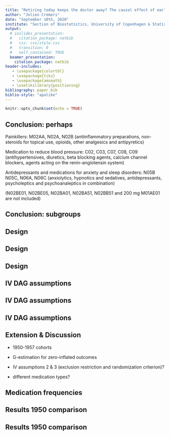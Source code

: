 ```yaml
--- 
title: "Retiring today keeps the doctor away? The causal effect of early retirement on medication use"
author: "Jolien Cremers"
date: "September 10th, 2020"
institute: "Section of Biostatistics, University of Copenhagen & Statistics Denmark"
output:
  # ioslides_presentation:
  #   citation_package: natbib
  #   css: css/style.css
  #   transition: 0
  #   self_contained: TRUE
  beamer_presentation:
    citation_package: natbib
header-includes:
   - \usepackage{colortbl}   
   - \usepackage{tikz}
   - \usepackage{amsmath}
   - \usetikzlibrary{positioning}
bibliography: paper.bib
biblio-style: "apalike"
---
```


```r
knitr::opts_chunk$set(echo = TRUE)
```


## Conclusion: perhaps

\begin{table}
\centering
\tiny
\caption{Log odds ratios for the causal effect of retirement at age 60 on medication use (yes/no) at age 60-60.5}
\begin{tabular}{ll llll} 
 \hline\hline
 & & \multicolumn{4}{l}{MED} \\
 & predictor & all & painkillers & blood pressure & antidepressants \\[0.5ex]
 \hline
OLS &  retired at 60 & 0.03 & 0.26$^{**}$ & 0.14 & 0.16\\
Reduced form &  1954 cohort & 0.06 & 0.03 & -0.08$^{*}$ & -0.02\\
\rowcolor{gray!20}TSLS &  retired at 60  & -2.12$^{***}$ & -0.64 & 2.48$^{*}$ & -0.01 \\
 & 1954 cohort & -1.44$^{***}$ & -1.44$^{***}$ & -1.44$^{***}$ & -1.44$^{***}$ \\
\rowcolor{gray!20}G-estimation &  retired at 60  & -2.34${^*}$ & -0.56 & 2.22$^{**}$ & 0.54\\
 \hline\hline
 \multicolumn{6}{l}{Note: $^{***}$ indicates significance at the $\alpha = 0.001$ level, $^{**}$ indicates significance at the}\\
 \multicolumn{6}{l}{$\alpha = 0.01$ level and ${^*}$ indicates significance at the $\alpha = 0.05$ level}\\
\end{tabular}

\label{tab:res_main}
\end{table}

\tiny

Painkillers: M02AA, N02A, N02B (antiinflammatory preparations, non-steroids for topical use, opioids, other analgesics and antipyretics) 

Medication to reduce blood pressure: C02, C03, C07, C08, C09 (antihypertensives, diuretics, beta blocking agents, calcium channel blockers, agents acting on the renin-angiotensin system)

Antidepressants and medications for anxiety and sleep disorders: N05B N05C, N06A, N06C (anxiolytics, hypnotics and sedatives, antidepressants, psycholeptics and psychoanaleptics in combination)

(N02BE01, N02BE05, N02BA01, N02BA51, N02BB51 and 200 mg M01AE01 are not included) 





## Conclusion: subgroups

\begin{table}
\centering
\tiny
\caption{Log odds ratios for the causal effect of retirement at age 60 on medication use (yes/no) at age 60-60.5 for different subgroups}
\begin{tabular}{ll llll} 
 \hline\hline
  & & \multicolumn{4}{l}{MED} \\
 subgroup & & all & painkillers & blood pressure & antidepressants \\[0.5ex]
 \hline
blue-collar & TSLS & -0.22 & -1.68 & 2.63 & 0.87 \\
& G-estimation & -0.15 & -1.43$^{*}$ & 2.15 & 0.86\\
 \hline
lower white-collar & TSLS & -2.86$^{*}$ & -0.88 & 0.77 & 0.32\\
& G-estimation & NA & -0.75 & 0.90 & 1.08\\
 \hline
upper white-collar & TSLS & -5.50$^{***}$ & 0.63 & 2.69 & -0.73 \\
& G-estimation & NA & 0.73 & 1.91 & -1.14\\
 \hline
no occupation & TSLS & -0.82 & -0.12 & 4.35 & -0.60 \\
& G-estimation & -0.89 & 0.24 & 3.83$^{**}$ & 0.99 \\
 \hline
females & TSLS &-1.88$^{*}$  & -0.60 & 3.58$^{**}$ & -0.18\\
& G-estimation & -2.04 & -0.57 & 3.16$^{***}$ & 0.49\\
 \hline
males & TSLS & -2.57$^{*}$ & -0.53 & 0.31 & 0.69\\
& G-estimation & -2.49 & -0.55 & 0.43 & 0.73\\
 \hline\hline
 \multicolumn{6}{l}{Note: $^{***}$ indicates significance at the $\alpha = 0.001$ level, $^{**}$ indicates significance at the}\\
 \multicolumn{6}{l}{$\alpha = 0.01$ level and ${^*}$ indicates significance at the $\alpha = 0.05$ level}\\
\end{tabular}

\label{tab:res_heterogeneity}
\end{table}





## Design

\begin{table}
\centering
\caption{Ages at which Early Retirement Pension (ERP) is available according to date of birth.}
\begin{tabular}{ ll }
\hline\hline
 Date of Birth & ERP age \\ \hline
 $<$ 1954 & 60 \\  
 $\geq$ 01-January-1954 & 60.5 \\   
 $\geq$ 01-July-1954 & 61 \\   
 $\geq$ 01-January-1955 & 61.5 \\   
 $\geq$ 01-July-1955 & 62 \\     
 $\geq$ 01-January-1956 & 62.5 \\  
 $\geq$ 01-July-1956 & 63 \\         
 $\geq$ 01-January-1959 & 63.5 \\
 $\geq$ 01-July-1959 & 64 \\   
 $>$ 1963 & computed in relation \\
 & to life expectancy \\\hline\hline
\end{tabular}
\label{tab:ERP_age}
\end{table}





## Design

\begin{figure}
 \centering
  \includegraphics[width = 0.7\linewidth]{Plots/Pop_tilstand_prop.pdf}
  \caption{Attachment to the labour market over time for two cohorts.}
  \label{fig:attachment_pop}
\end{figure}




## Design

\begin{figure}
\label{fig:dagreal}
\centering
	\large{\begin{tikzpicture}[%
		->,
		>=stealth,
		node distance=1cm,
		pil/.style={
			->,
			thick,
			shorten =2pt,}
		]
		\node (1) {YOB};
		\node[right=of 1] (2) {R};
		\node[below right = of 1](3){S, O, MH};
		\node[above right = of 2](4){UC};
		\node[right=of 2] (5) {MED};
		\draw [->] (1) to (2);
		\draw [->] (2) to (5);
		\draw [->] (3) to (1);
		\draw [->] (3) to (5);
		\draw [->] (4) to (2);
		\draw [->] (4) to (5);
	\end{tikzpicture}}
	\caption{MED=medication use, R=retirement at age 60, YOB=year of birth(1954/1953), O=type of occupation (longest held 45-55), MH=medication history (\#DDD 59.5-60), S=sex, UC=unmeasured confounders.}
\end{figure}

\begin{align}\label{eq:tsls}\nonumber
&\text{MED}_{i} = \beta_0 + \beta_1\text{R}_i + \beta_2\text{S}_i + \beta_3\text{O}_i + \beta_4\text{MH}_i + u_i \\ \nonumber
& \text{R}_i =  \gamma_0 + \gamma_1\text{YOB}_i + \gamma_2\text{S}_i + \gamma_3\text{O}_i + \gamma_4\text{MH}_i + \nu_i
\end{align}






## IV DAG assumptions

\begin{figure}
\label{fig:dagreal}
\centering
	\large{\begin{tikzpicture}[%
		->,
		>=stealth,
		node distance=1cm,
		pil/.style={
			->,
			thick,
			shorten =2pt,}
		]
		\node (1) {YOB};
		\node[right=of 1] (2) {R};
		\node[below right = of 1](3){S, O, MH};
		\node[above right = of 2](4){UC};
		\node[right=of 2] (5) {MED};
		\draw [->] (1) to (2);
		\draw [->] (2) to (5);
		\draw [->] (1) to (3);
		\draw [->] (3) to (5);
		\draw [->] (4) to (2);
		\draw [->] (4) to (5);
	\end{tikzpicture}}
	\caption{MED=medication use, R=retirement at age 60, YOB=year of birth(1954/1953), O=type of occupation (longest held 45-55), MH=medication history (\#DDD 59.5-60), S=sex, UC=unmeasured confounders.}
\end{figure}

## IV DAG assumptions

\begin{figure}
\label{fig:dagreal}
\centering
	\large{\begin{tikzpicture}[%
		->,
		>=stealth,
		node distance=1cm,
		pil/.style={
			->,
			thick,
			shorten =2pt,}
		]
		\node (1) {YOB};
		\node[right=of 1] (2) {R};
		\node[below right = of 1](3){S, O, MH};
		\node[above right = of 2](4){UC};
		\node[right=of 2] (5) {MED};
		\draw [->] (1) to (2);
		\draw [->] (2) to (5);
		\draw [->] (1) to (3);
		\draw [->] (3) to (5);
		\draw [->] (4) to (2);
		\draw [->] (4) to (5);
		\draw [->] (4) to (3);
	\end{tikzpicture}}
	\caption{MED=medication use, R=retirement at age 60, YOB=year of birth(1954/1953), O=type of occupation (longest held 45-55), MH=medication history (\#DDD 59.5-60), S=sex, UC=unmeasured confounders.}
\end{figure}

## IV DAG assumptions

\begin{figure}
\label{fig:dagreal}
\centering
	\large{\begin{tikzpicture}[%
		->,
		>=stealth,
		node distance=1cm,
		pil/.style={
			->,
			thick,
			shorten =2pt,}
		]
		\node (1) {YOB};
		\node[right=of 1] (2) {R};
		\node[below right = of 1](3){S, O, MH};
		\node[above right = of 2](4){UC};
		\node[right=of 2] (5) {MED};
		\draw [->] (1) to (2);
		\draw [->] (2) to (5);
		\draw [->] (4) to (2);
		\draw [->] (4) to (5);
		\draw [->] (4) to (1);
		\draw [->] (1) to (4);
	\end{tikzpicture}}
	\caption{MED=medication use, R=retirement at age 60, YOB=year of birth(1954/1953), O=type of occupation (longest held 45-55), MH=medication history (\#DDD 59.5-60), S=sex, UC=unmeasured confounders.}
\end{figure}


## Extension \& Discussion

* 1950-1957 cohorts
* G-estimation for zero-inflated outcomes

* IV assumptions 2 \& 3 (exclusion restriction and randomization criterion)?
* different medication types?






## Medication frequencies

\begin{table}
\centering
\tiny
\caption{Most frequently used types of prescription medication ($\leq$15\%) in the period 2008-2017 among individuals aged 58-63 that have used prescription medication at least once.}
\begin{tabular}{ lll }
\hline\hline
 medication type (ATC) & percentage & subtypes ($\leq$10\%)\\ \hline
 antiinfectives for systemic use (J01) & 68\% & penicillins \\
 antiinflammatory and antirheumatic products (M01) & 46\% & ibuprofen\\
 analgesics (N02) & 45\% & paracetamol, tramadol \\
 agents acting on the renin-angiotensin system (C09) & 32\% & ACE inhibitors (plain), \\
 & & Angiotensin II receptor blockers (plain)\\
 lipid modifying agents (C10) & 30\% & HMG C0A reductase inhibitors\\
 drugs for acid related disorders (A02) & 29\% & proton pump inhibitors\\
 opthalmologicals (S01) & 28\%& antibiotics\\
 corticosteroids, dermatological preparations (D07) & 28\% & corticosteroids, (potent, group III) \\
 psycholeptics (N05) & 21\% & benzodiazepine derivatives + related drugs \\
 antithrombotic agents (B01) & 21\%& platelet aggregation inhibitors\\
 diuretics (C03) & 20\%& thiazides and potassium in combination\\
 calcium channel blockers (C08) & 19\% & dihydropyridine derivatives\\
 antifungals for dermatological use (D01) & 17\%& imidazole and triazole derivatives\\
 beta blocking agents (C07) & 17\% & beta blocking agents (selective)\\
 psychoanaleptics (N06) & 17\% & selective serotonin reuptake inhibitors\\
 drugs for obstructive airway diseases (R03) & 16\% & selective beta-2-adrenoreceptor agonists\\
 cough and cold preparations (R05) & 16\% & -\\
 sex hormones and modulators of the genital system (G03) & 15\%& estradiol\\
 \hline\hline 
\end{tabular}
\label{tab:MED_freq}
\end{table}







## Results 1950 comparison

\begin{table}
\centering
\tiny
\caption{Log odds ratios for the causal effect of retirement at age 60 on medication use (yes/no) at age 60-60.5}
\begin{tabular}{ll llll} 
 \hline\hline
 & & \multicolumn{4}{l}{MED} \\
 & predictor & all & painkillers & blood pressure & antidepressants \\[0.5ex]
 \hline
OLS &  retired at 60 & 0.01 & 0.25$^{**}$ & 0.08 & 0.11\\
Reduced form &  1954 cohort & -0.03 & 0.18$^{***}$ & -0.11$^{**}$ & -0.12$^{***}$\\
\rowcolor{gray!20}TSLS &  retired at 60  & 0.83 & -4.20$^{***}$ & 2.60$^{**}$ & 2.81$^{***}$ \\
 & 1954 cohort & -1.46$^{***}$ & -1.48$^{***}$ & -1.47$^{***}$ & -1.47$^{***}$ \\
\rowcolor{gray!20}G-estimation &  retired at 60  & 0.81 & -2.06$^{***}$ & 2.56$^{***}$ & 4.86$^{***}$\\
 \hline\hline
 \multicolumn{6}{l}{Note: $^{***}$ indicates significance at the $\alpha = 0.001$ level, $^{**}$ indicates significance at the}\\
 \multicolumn{6}{l}{$\alpha = 0.01$ level and ${^*}$ indicates significance at the $\alpha = 0.05$ level}\\
\end{tabular}

\label{tab:res_main50}
\end{table}





## Results 1950 comparison

\begin{table}
\centering
\tiny
\caption{Log odds ratios for the causal effect of retirement at age 60 on medication use (yes/no) at age 60-60.5 for different subgroups}
\begin{tabular}{ll llll} 
 \hline\hline
  & & \multicolumn{4}{l}{MED} \\
 subgroup & & all & painkillers & blood pressure & antidepressants \\[0.5ex]
 \hline
blue-collar & TSLS & 1.29 & -5.29$^{***}$ & 1.08 & 2.84 \\
& G-estimation &  1.31 & -2.37$^{***}$ & 1.35 & 5.24\\
 \hline
lower white-collar & TSLS & 0.21 & -5.21$^{***}$ & 2.80 & 4.07$^{**}$\\
& G-estimation &  0.19 & -2.39$^{***}$ & 2.72$^{**}$ & NA\\
 \hline
upper white-collar & TSLS & 0.25 & -2.12 & 4.56$^{*}$ & 2.03 \\
& G-estimation & -0.06 & -1.59$^{*}$ & 3.17$^{**}$ & 2.83\\
 \hline
no occupation & TSLS & 2.20 & -1.35 & 2.57 & -1.97 \\
G-estimation & 2.65 & -0.98 & 2.99$^{*}$ & 0.29 \\
 \hline
females & TSLS &  0.82  & -4.16$^{***}$ & 2.47$^{*}$ & 3.05$^{**}$\\
& G-estimation & 0.74 & -2.15$^{***}$ & 2.58$^{***}$ & 4.69$^{*}$\\
 \hline
males &  TSLS & 0.78 & -4.07$^{**}$ & 2.93 & 2.69$^{*}$\\
& G-estimation & 1.05 & -1.96$^{***}$ & 2.67$^{**}$ & 5.30\\
 \hline\hline
 \multicolumn{6}{l}{Note: $^{***}$ indicates significance at the $\alpha = 0.001$ level, $^{**}$ indicates significance at the}\\
 \multicolumn{6}{l}{$\alpha = 0.01$ level and ${^*}$ indicates significance at the $\alpha = 0.05$ level}\\
\end{tabular}

\label{tab:res_heterogeneity50}
\end{table}


